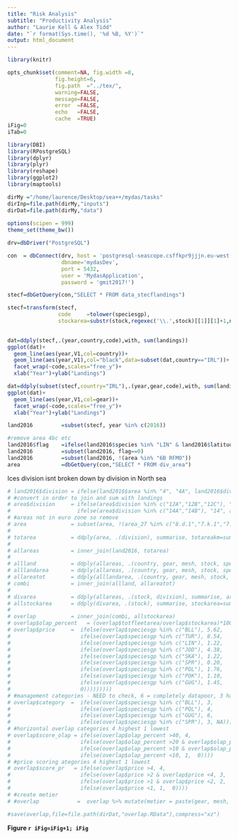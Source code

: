 ```yaml
---
title: "Risk Analysis"
subtitle: "Productivity Analysis" 
author: "Laurie Kell & Alex Tidd"
date: "`r format(Sys.time(), '%d %B, %Y')`"
output: html_document
---
```


```r
library(knitr)

opts_chunk$set(comment=NA, fig.width =8, 
               fig.height=6,
               fig.path  ="../tex/",
               warning=FALSE, 
               message=FALSE, 
               error  =FALSE, 
               echo   =FALSE,
               cache  =TRUE)
iFig=0
iTab=0
```

```r
library(DBI)
library(RPostgreSQL)
library(dplyr)
library(plyr)
library(reshape)
library(ggplot2)
library(maptools)

dirMy ="/home/laurence/Desktop/sea++/mydas/tasks"
dirInp=file.path(dirMy,"inputs")
dirDat=file.path(dirMy,"data")
 
options(scipen = 999)
theme_set(theme_bw())
```


```r
drv=dbDriver("PostgreSQL")

con  = dbConnect(drv, host = 'postgresql-seascope.csffkpr9jjjn.eu-west-2.rds.amazonaws.com',
                 dbname='mydasDev',
                 port = 5432,
                 user = 'MydasApplication',
                 password = 'gmit2017!')

stecf=dbGetQuery(con,"SELECT * FROM data_stecflandings")

stecf=transform(stecf,
                code     =tolower(speciesgp),
                stockarea=substr(stock,regexec('\\.',stock)[[1]][1]+1,nchar(stock)))
 
```

```r
dat=ddply(stecf,.(year,country,code),with, sum(landings))
ggplot(dat)+
  geom_line(aes(year,V1,col=country))+
  geom_line(aes(year,V1),col="black",data=subset(dat,country=="IRL"))+
  facet_wrap(~code,scales="free_y")+
  xlab("Year")+ylab("Landings")
```

```r
dat=ddply(subset(stecf,country="IRL"),.(year,gear,code),with, sum(landings))
ggplot(dat)+
  geom_line(aes(year,V1,col=gear))+
  facet_wrap(~code,scales="free_y")+
  xlab("Year")+ylab("Landings")
```

```r
land2016         =subset(stecf, year %in% c(2016))

#remove area 4bc etc
land2016$flag    =ifelse(land2016$species %in% "LIN" & land2016$latitude <57.5 & land2016$area %in% "4", 1, 0)
land2016         =subset(land2016, flag==0)
land2016         =subset(land2016, !(area %in% "6B RFMO"))
area             =dbGetQuery(con,"SELECT * FROM div_area")
```

Ices division isnt broken down by division in North sea
```r
# land2016$division = ifelse(land2016$area %in% "4", "4A", land2016$division)
# #convert in order to join and sum with landings
# area$division     = ifelse(area$division %in% c("12A","12B","12C"), "12",
#                     ifelse(area$division %in% c("14A","14B"), "14", area$division))
# #areas not in euro zone so remove
# area              = subset(area, !(area_27 %in% c("8.d.1","7.k.1","7.c.1","6.b.1","7.j.1")))
# 
# totarea           = ddply(area, .(division), summarise, totareakm=sum(area_km2))
# 
# allareas          = inner_join(land2016, totarea)
# 
# allland           = ddply(allareas, .(country, gear, mesh, stock, speciesgp, length), summarise, totland=sum(landings))
# alllandarea       = ddply(allareas, .(country, gear, mesh, stock, speciesgp, length, ices_rectangle), summarise, uniarea=unique(area_km2))
# allareatot        = ddply(alllandarea, .(country, gear, mesh, stock, speciesgp, length), summarise, totfleetarea=sum(uniarea))
# combi             = inner_join(allland, allareatot)
# 
# divarea           = ddply(allareas, .(stock, division), summarise, area=unique(totareakm))
# allstockarea      = ddply(divarea, .(stock), summarise, stockarea=sum(area))
# 
# overlap           = inner_join(combi, allstockarea)
# overlap$olap_percent   = (overlap$totfleetarea/overlap$stockarea)*100
# overlap$price     =  ifelse(overlap$speciesgp %in% c("BLL"), 5.62,
#                      ifelse(overlap$speciesgp %in% c("TUR"), 8.54,   
#                      ifelse(overlap$speciesgp %in% c("LIN"), 1.22,  
#                      ifelse(overlap$speciesgp %in% c("JOD"), 4.38,
#                      ifelse(overlap$speciesgp %in% c("SKA"), 1.22,
#                      ifelse(overlap$speciesgp %in% c("SPR"), 0.20,
#                      ifelse(overlap$speciesgp %in% c("POL"), 1.76,
#                      ifelse(overlap$speciesgp %in% c("POK"), 1.10,
#                      ifelse(overlap$speciesgp %in% c("GUG"), 1.45,
#                      0)))))))))
# #management categories - NEED to check, 6 = completely datapoor, 3 has LPUE time series etc for TAC
# overlap$category  =  ifelse(overlap$speciesgp %in% c("BLL"), 3, 
#                      ifelse(overlap$speciesgp %in% c("POL"), 4,                         
#                      ifelse(overlap$speciesgp %in% c("GUG"), 6,                             
#                      ifelse(overlap$speciesgp %in% c("SPR"), 3, NA))))
# #horizontal overlap categories 4 highest 1 lowest
# overlap$score_olap = ifelse(overlap$olap_percent >40, 4, 
#                      ifelse(overlap$olap_percent >20 & overlap$olap_percent <40, 3,
#                      ifelse(overlap$olap_percent >10 & overlap$olap_percent <20, 2, 
#                      ifelse(overlap$olap_percent <10, 1,  0))))
# #price scoring ategories 4 highest 1 lowest
# overlap$score_pr   = ifelse(overlap$price >4, 4, 
#                      ifelse(overlap$price >2 & overlap$price <4, 3,
#                      ifelse(overlap$price >1 & overlap$price <2, 2, 
#                      ifelse(overlap$price <1, 1,  0))))
# #create metier
# #overlap            =  overlap %>% mutate(metier = paste(gear, mesh,  sep='_'))
```


```r
#save(overlap,file=file.path(dirDat,"overlap.RData"),compress="xz")
```

**Figure `r iFig=iFig+1; iFig`** 

